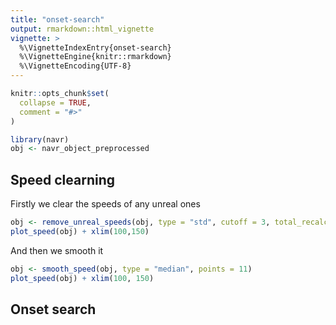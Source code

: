```yaml
---
title: "onset-search"
output: rmarkdown::html_vignette
vignette: >
  %\VignetteIndexEntry{onset-search}
  %\VignetteEngine{knitr::rmarkdown}
  %\VignetteEncoding{UTF-8}
---
```


```r
knitr::opts_chunk$set(
  collapse = TRUE,
  comment = "#>"
)
```

```r
library(navr)
obj <- navr_object_preprocessed
```

## Speed clearning
Firstly we clear the speeds of any unreal ones
```r
obj <- remove_unreal_speeds(obj, type = "std", cutoff = 3, total_recalculate = T)
plot_speed(obj) + xlim(100,150)
```
And then we smooth it
```r
obj <- smooth_speed(obj, type = "median", points = 11)
plot_speed(obj) + xlim(100, 150) 
```

## Onset search

